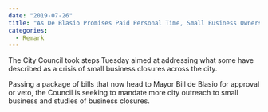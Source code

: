 ---
date: "2019-07-26"
title: "As De Blasio Promises Paid Personal Time, Small Business Owners Push Back"
categories:
  - Remark
---

The City Council took steps Tuesday aimed at addressing what some have described as a crisis of small business closures across the city.

Passing a package of bills that now head to Mayor Bill de Blasio for approval or veto, the Council is seeking to mandate more city outreach to small business and studies of business closures.
